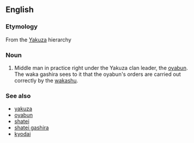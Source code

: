 ==English==

===Etymology===
From the {{etyl|ja}} [[Yakuza]] hierarchy

===Noun===
{{en-noun|sg=[[waka]] gashira|pl=waka gashira}}

# Middle man in practice right under the Yakuza clan leader, the [[oyabun]]. The waka gashira sees to it that the oyabun's orders are carried out correctly by the [[wakashu]].

===See also===
* [[yakuza]]
* [[oyabun]]
* [[shatei]]
* [[shatei gashira]]
* [[kyodai]]